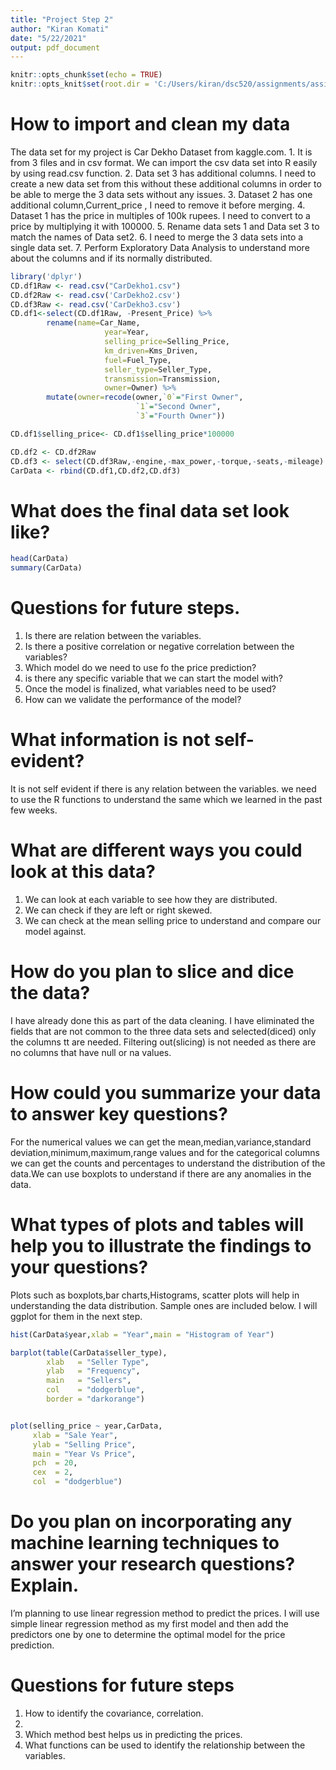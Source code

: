 ```yaml
---
title: "Project Step 2"
author: "Kiran Komati"
date: "5/22/2021"
output: pdf_document
---
```


```r
knitr::opts_chunk$set(echo = TRUE)
knitr::opts_knit$set(root.dir = 'C:/Users/kiran/dsc520/assignments/assignment10/CarDekhoDatSet')
```

# How to import and clean my data

The data set for my project is Car Dekho Dataset from kaggle.com. 
1. It is from 3 files and in csv format. We can import the csv data set into R easily by using read.csv function. 
2. Data set 3 has additional columns. I need to create a new data set from this without these additional columns in order to be able to merge the 3 data sets without any issues.
3. Dataset 2 has one additional column,Current_price , I need to remove it before merging.
4. Dataset 1 has the price in multiples of 100k rupees. I need to convert to a price by multiplying it with 100000.
5. Rename data sets 1 and Data set 3 to match the names of Data set2.
6. I need to merge the 3 data sets into a single data set. 
7. Perform Exploratory Data Analysis to understand more about the columns and if its normally distributed.

```r
library('dplyr')
CD.df1Raw <- read.csv("CarDekho1.csv")
CD.df2Raw <- read.csv('CarDekho2.csv')
CD.df3Raw <- read.csv('CarDekho3.csv')
CD.df1<-select(CD.df1Raw, -Present_Price) %>%  
        rename(name=Car_Name,
                     year=Year,
                     selling_price=Selling_Price,
                     km_driven=Kms_Driven,
                     fuel=Fuel_Type,
                     seller_type=Seller_Type,
                     transmission=Transmission,
                     owner=Owner) %>%
        mutate(owner=recode(owner,`0`="First Owner",
                            `1`="Second Owner",
                            `3`="Fourth Owner"))

CD.df1$selling_price<- CD.df1$selling_price*100000

CD.df2 <- CD.df2Raw
CD.df3 <- select(CD.df3Raw,-engine,-max_power,-torque,-seats,-mileage)
CarData <- rbind(CD.df1,CD.df2,CD.df3)
```



# What does the final data set look like?

```r
head(CarData)
summary(CarData)
```

# Questions for future steps.

1. Is there are relation between the variables.
2. Is there a positive correlation or negative correlation between the variables?
3. Which model do we need to use fo the price prediction?
4. is there any specific variable that we can start the model with?
5. Once the model is finalized, what variables need to be used? 
6. How can we validate the performance of the model?


# What information is not self-evident?

It is not self evident if there is any relation between the variables. we need to use the R functions to understand the same which we learned in the past few weeks.

# What are different ways you could look at this data?

1. We can look at each variable to see how they are distributed.
2. We can check if they are left or right skewed.
3. We can check at the mean selling price to understand and compare our model against.

# How do you plan to slice and dice the data?

I have already done this as part of the data cleaning. I have eliminated the fields that are not common to the three data sets and selected(diced) only the columns tt are needed. Filtering out(slicing) is not needed as there are no columns that have null or na values.


# How could you summarize your data to answer key questions?

For the numerical values we can get the mean,median,variance,standard deviation,minimum,maximum,range values and for the categorical columns we can get the counts and percentages to understand the distribution of the data.We can use boxplots to understand if there are any anomalies in the data.       

# What types of plots and tables will help you to illustrate the findings to your questions?

Plots such as boxplots,bar charts,Histograms, scatter plots will help in understanding the data distribution. Sample ones are included below. I will ggplot for them in the next step.

```r
hist(CarData$year,xlab = "Year",main = "Histogram of Year")

barplot(table(CarData$seller_type),
        xlab   = "Seller Type",
        ylab   = "Frequency",
        main   = "Sellers",
        col    = "dodgerblue",
        border = "darkorange")


plot(selling_price ~ year,CarData,
     xlab = "Sale Year",
     ylab = "Selling Price",
     main = "Year Vs Price",
     pch  = 20,
     cex  = 2,
     col  = "dodgerblue")
```
 
# Do you plan on incorporating any machine learning techniques to answer your research questions? Explain.
I'm planning to use linear regression method to predict the prices. I will use simple linear regression method as my first model and then add the predictors one by one to determine the optimal model for the price prediction.


# Questions for future steps
1. How to identify the covariance, correlation.
2. 
5. Which method best helps us in predicting the prices.
6. What functions can be used to identify the relationship between the variables.